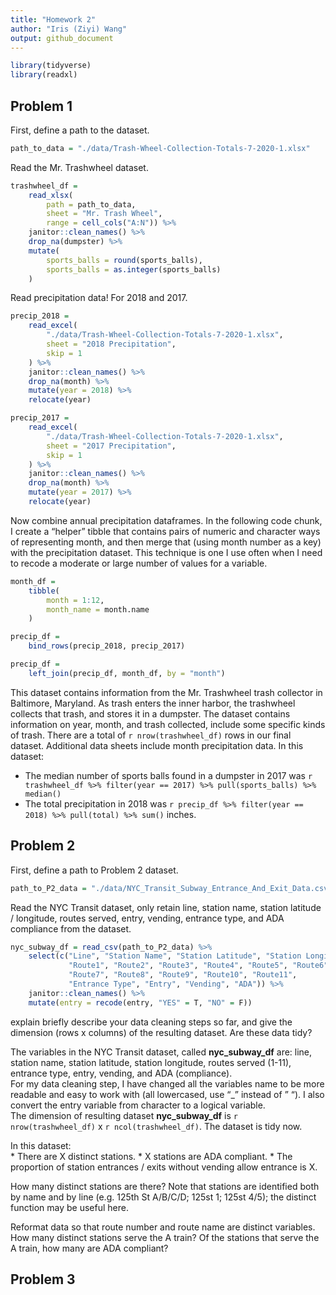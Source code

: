 ```yaml
---
title: "Homework 2"
author: "Iris (Ziyi) Wang"
output: github_document
---
```


```r
library(tidyverse)
library(readxl)
```

## Problem 1

First, define a path to the dataset. 

```r
path_to_data = "./data/Trash-Wheel-Collection-Totals-7-2020-1.xlsx"
```


Read the Mr. Trashwheel dataset. 

```r
trashwheel_df = 
	read_xlsx(
		path = path_to_data,
		sheet = "Mr. Trash Wheel",
		range = cell_cols("A:N")) %>% 
	janitor::clean_names() %>% 
	drop_na(dumpster) %>% 
	mutate(
		sports_balls = round(sports_balls),
		sports_balls = as.integer(sports_balls)
	)
```

Read precipitation data! For 2018 and 2017. 

```r
precip_2018 = 
	read_excel(
		"./data/Trash-Wheel-Collection-Totals-7-2020-1.xlsx",
		sheet = "2018 Precipitation",
		skip = 1
	) %>% 
	janitor::clean_names() %>% 
	drop_na(month) %>% 
	mutate(year = 2018) %>% 
	relocate(year)

precip_2017 = 
	read_excel(
		"./data/Trash-Wheel-Collection-Totals-7-2020-1.xlsx",
		sheet = "2017 Precipitation",
		skip = 1
	) %>% 
	janitor::clean_names() %>% 
	drop_na(month) %>% 
	mutate(year = 2017) %>% 
	relocate(year)
```

Now combine annual precipitation dataframes. In the following code chunk, I create a "helper" tibble that contains pairs of numeric and character ways of representing month, and then merge that (using month number as a key) with the precipitation dataset. This technique is one I use often when I need to recode a moderate or large number of values for a variable. 

```r
month_df = 
	tibble(
		month = 1:12,
		month_name = month.name
	)

precip_df = 
	bind_rows(precip_2018, precip_2017)

precip_df =
	left_join(precip_df, month_df, by = "month")
```

This dataset contains information from the Mr. Trashwheel trash collector in Baltimore, Maryland. As trash enters the inner harbor, the trashwheel collects that trash, and stores it in a dumpster. The dataset contains information on year, month, and trash collected, include some specific kinds of trash. There are a total of `r nrow(trashwheel_df)` rows in our final dataset. Additional data sheets include month precipitation data. In this dataset:

* The median number of sports balls found in a dumpster in 2017 was `r trashwheel_df %>% filter(year == 2017) %>% pull(sports_balls) %>% median()`
* The total precipitation in 2018 was `r precip_df %>% filter(year == 2018) %>% pull(total) %>% sum()` inches.

## Problem 2

First, define a path to Problem 2 dataset. 

```r
path_to_P2_data = "./data/NYC_Transit_Subway_Entrance_And_Exit_Data.csv"
```


Read the NYC Transit dataset, only retain line, station name, station latitude / longitude, routes served, entry, vending, entrance type, and ADA compliance from the dataset.

```r
nyc_subway_df = read_csv(path_to_P2_data) %>% 
    select(c("Line", "Station Name", "Station Latitude", "Station Longitude", 
             "Route1", "Route2", "Route3", "Route4", "Route5", "Route6", 
             "Route7", "Route8", "Route9", "Route10", "Route11", 
             "Entrance Type", "Entry", "Vending", "ADA")) %>% 
	janitor::clean_names() %>% 
    mutate(entry = recode(entry, "YES" = T, "NO" = F))

```
explain briefly  describe your data cleaning steps so far, and give the dimension (rows x columns) of the resulting dataset. Are these data tidy?

The variables in the NYC Transit dataset, called **nyc_subway_df** are: line, station name, station latitude, station longitude, routes served (1-11), entrance type, entry, vending, and ADA (compliance).  
For my data cleaning step, I have changed all the variables name to be more readable and easy to work with (all lowercased, use "_" instead of " "). I also convert the entry variable from character to a logical variable.   
The dimension of resulting dataset **nyc_subway_df** is `r nrow(trashwheel_df)` x `r ncol(trashwheel_df)`. The dataset is tidy now.  

In this dataset:  
* There are X distinct stations.
* X stations are ADA compliant.
* The proportion of station entrances / exits without vending allow entrance is X.

How many distinct stations are there? Note that stations are identified both by name and by line (e.g. 125th St A/B/C/D; 125st 1; 125st 4/5); the distinct function may be useful here.

Reformat data so that route number and route name are distinct variables. How many distinct stations serve the A train? Of the stations that serve the A train, how many are ADA compliant?


## Problem 3
